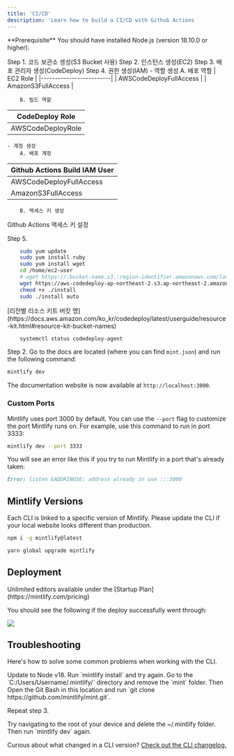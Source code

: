 ```yaml
---
title: 'CI/CD'
description: 'Learn how to build a CI/CD with Github Actions
---
```


<Info>
    **Prerequisite** You should have installed Node.js (version 18.10.0 or higher).
</Info>

Step 1. 코드 보관소 생성(S3 Bucket 사용)
Step 2. 인스턴스 생성(EC2)
Step 3. 배포 관리자 생성(CodeDeploy)
Step 4. 권한 생성(IAM)
    - 역할 생성
        A. 배포 역할
| EC2 Role                |
|-------------------------|
| AWSCodeDeployFullAccess |
| AmazonS3FullAccess      |

        B. 빌드 역할
| CodeDeploy Role   |
|-------------------|
| AWSCodeDeployRole |

    - 계정 생성
        A. 배포 계정
| Github Actions Build IAM User |
|-------------------------------|
| AWSCodeDeployFullAccess       |
| AmazonS3FullAccess            |
        B. 액세스 키 생성
Github Actions 액세스 키 설정

Step 5.

<CodeGroup>

```bash AmazonLinux
    sudo yum update
    sudo yum install ruby
    sudo yum install wget
    cd /home/ec2-user
    # wget https://:bucket-name.s3.:region-identifier.amazonaws.com/latest/install
    wget https://aws-codedeploy-ap-northeast-2.s3.ap-northeast-2.amazonaws.com/latest/install
    chmod +x ./install
    sudo ./install auto
```

</CodeGroup>
[리전별 리소스 키트 버킷 명](https://docs.aws.amazon.com/ko_kr/codedeploy/latest/userguide/resource-kit.html#resource-kit-bucket-names)

<CodeGroup>

```bash AmazonLinux
    systemctl status codedeploy-agent
```

</CodeGroup>

Step 2. Go to the docs are located (where you can find `mint.json`) and run the following command:

```bash
mintlify dev
```

The documentation website is now available at `http://localhost:3000`.

### Custom Ports

Mintlify uses port 3000 by default. You can use the `--port` flag to customize the port Mintlify runs on. For example, use this command to run in port 3333:

```bash
mintlify dev --port 3333
```

You will see an error like this if you try to run Mintlify in a port that's already taken:

```md
Error: listen EADDRINUSE: address already in use :::3000
```

## Mintlify Versions

Each CLI is linked to a specific version of Mintlify. Please update the CLI if your local website looks different than production.

<CodeGroup>

```bash npm
npm i -g mintlify@latest
```

```bash yarn
yarn global upgrade mintlify
```

</CodeGroup>

## Deployment

<Tip>
  Unlimited editors available under the [Startup
  Plan](https://mintlify.com/pricing)
</Tip>

You should see the following if the deploy successfully went through:

<Frame>
  <img src="/images/checks-passed.png" style={{ borderRadius: '0.5rem' }} />
</Frame>

## Troubleshooting

Here's how to solve some common problems when working with the CLI.

<AccordionGroup>
  <Accordion title="Mintlify is not loading">
    Update to Node v18. Run `mintlify install` and try again.
  </Accordion>
  <Accordion title="No such file or directory on Windows">
Go to the `C:/Users/Username/.mintlify/` directory and remove the `mint`
folder. Then Open the Git Bash in this location and run `git clone
https://github.com/mintlify/mint.git`.

Repeat step 3.

  </Accordion>
  <Accordion title="Getting an unknown error">
    Try navigating to the root of your device and delete the ~/.mintlify folder.
    Then run `mintlify dev` again.
  </Accordion>
</AccordionGroup>

Curious about what changed in a CLI version? [Check out the CLI changelog.](/changelog/command-line)
